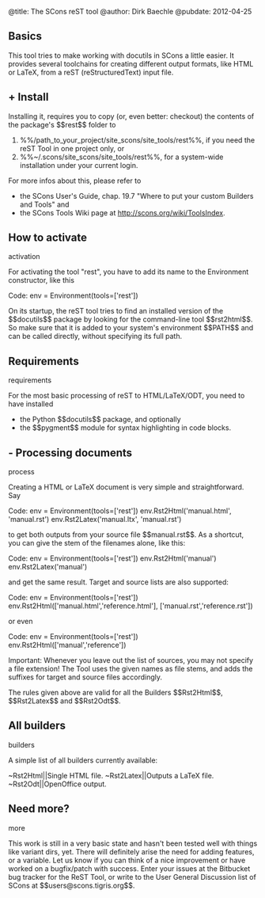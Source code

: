 @title: The SCons reST tool
@author: Dirk Baechle
@pubdate: 2012-04-25

== Basics ==

This tool tries to make working with docutils in SCons a little easier.
It provides several toolchains for creating different output formats,
like HTML or LaTeX, from a reST (reStructuredText) input file.

==+ Install ==

Installing it, requires you to copy (or, even better: checkout) the contents of the
package's $$rest$$ folder to

#%%/path_to_your_project/site_scons/site_tools/rest%%, if you need the reST Tool in one project only, or
#%%~/.scons/site_scons/site_tools/rest%%, for a system-wide installation under your current login.

For more infos about this, please refer to 

*the SCons User's Guide, chap. 19.7 "Where to put your custom Builders and Tools" and
*the SCons Tools Wiki page at [[http://scons.org/wiki/ToolsIndex]].

== How to activate == activation

For activating the tool "rest", you have to add its name to the Environment constructor,
like this

Code:
env = Environment(tools=['rest'])

On its startup, the reST tool tries to find an installed version of the $$docutils$$ package by
looking for the command-line tool $$rst2html$$. So make sure that it is added to your system's environment
$$PATH$$ and can be called directly, without specifying its full path.

== Requirements == requirements

For the most basic processing of reST to HTML/LaTeX/ODT, you need to have installed

*the Python $$docutils$$ package, and optionally
*the $$pygment$$ module for syntax highlighting in code blocks.

==- Processing documents == process

Creating a HTML or LaTeX document is very simple and straightforward. Say

Code:
env = Environment(tools=['rest'])
env.Rst2Html('manual.html', 'manual.rst')
env.Rst2Latex('manual.ltx', 'manual.rst')

to get both outputs from your source file $$manual.rst$$. As a shortcut, you can
give the stem of the filenames alone, like this:

Code:
env = Environment(tools=['rest'])
env.Rst2Html('manual')
env.Rst2Latex('manual')

and get the same result. Target and source lists are also supported:

Code:
env = Environment(tools=['rest'])
env.Rst2Html(['manual.html','reference.html'], ['manual.rst','reference.rst'])

or even

Code:
env = Environment(tools=['rest'])
env.Rst2Html(['manual','reference'])

Important:
Whenever you leave out the list of sources, you may not specify a file extension! The
Tool uses the given names as file stems, and adds the suffixes for target and source files
accordingly.

The rules given above are valid for all the Builders $$Rst2Html$$, $$Rst2Latex$$ 
and $$Rst2Odt$$. 

== All builders == builders

A simple list of all builders currently available:

~Rst2Html||Single HTML file.
~Rst2Latex||Outputs a LaTeX file.
~Rst2Odt||OpenOffice output.


== Need more? == more

This work is still in a very basic state and hasn't been tested well
with things like variant dirs, yet. 
There will definitely arise the need for
adding features, or a variable. Let us know if you can think of a nice
improvement or have worked on a bugfix/patch with success. Enter your issues at the
Bitbucket bug tracker for the ReST Tool, or write to the User General Discussion
list of SCons at $$users@scons.tigris.org$$.

